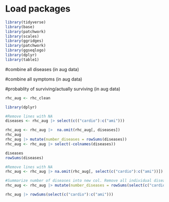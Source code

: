 # Load packages
```r
library(tidyverse)
library(base)
library(patchwork)
library(scales)
library(ggridges)
library(patchwork)
library(ggseqlogo)
library(dplyr)
library(table1)
```

#combine all diseases (in aug data)

#combine all symptoms (in aug data)

#probablity of surviving/actually surviving (in aug data)

```r
rhc_aug <- rhc_clean
```


```r
library(dplyr)

#Remove lines with NA
diseases <- rhc_aug |> select(c(("cardio"):c("ami")))

rhc_aug <- rhc_aug |>  na.omit(rhc_aug[, diseases])
rhc_aug
rhc_aug |> mutate(number_diseases = rowSums(diseases))
rhc_aug <- rhc_aug |> select(-colnames(diseases))

diseases
rowSums(diseases)
```

```r
#Remove lines with NA
rhc_aug <- rhc_aug |> na.omit(rhc_aug[, select(c("cardio"):c("ami"))]) 

#Summarize number of diseases into new col. Remove all individual diseases
rhc_aug <- rhc_aug |> mutate(number_diseases = rowSums(select(c("cardio"):c("ami")))) 

rhc_aug |> rowSums(select(c("cardio"):c("ami")))


```


